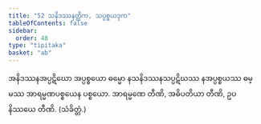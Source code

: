 ```yaml
---
title: "52 သနိဒဿနတ္တိက, သပ္ပစ္စယဒုက"
tableOfContents: false
sidebar:
  order: 48
type: "tipitaka"
basket: "ab"
---
```



<DynamicBreadcrumb />

<Division number="95">

<Paragraph number="235">
အနိဒဿနအပ္ပဋိဃော အပ္ပစ္စယော ဓမ္မော နသနိဒဿနသပ္ပဋိဃဿ နအပ္ပစ္စယဿ ဓမ္မဿ အာရမ္မဏပစ္စယေန ပစ္စယော.
</Paragraph>

<Paragraph number="236">
အာရမ္မဏေ တီဏိ, အဓိပတိယာ တီဏိ, ဥပနိဿယေ တီဏိ. (သံခိတ္တံ.)
</Paragraph>
</Division>